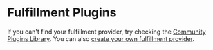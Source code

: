 
# Fulfillment Plugins

If you can't find your fulfillment provider, try checking the [Community Plugins Library](https://medusajs.com/plugins/?filters=Shipping&categories=Shipping). You can also [create your own fulfillment provider](../../modules/carts-and-checkout/backend/add-fulfillment-provider.md).

<DocCardList />
